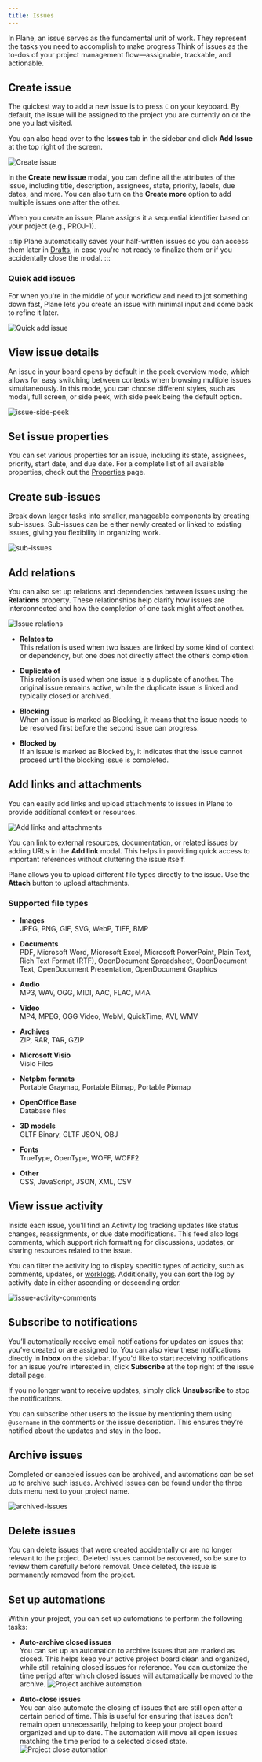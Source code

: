 ```yaml
---
title: Issues
---
```


In Plane, an issue serves as the fundamental unit of work. They represent the tasks you need to accomplish to make progress Think of issues as the to-dos of your project management flow—assignable, trackable, and actionable. 

## Create issue

The quickest way to add a new issue is to press `C` on your keyboard. By default, the issue will be assigned to the project you are currently on or the one you last visited.

You can also head over to the **Issues** tab in the sidebar and click **Add Issue** at the top right of the screen. 

![Create issue](https://media.docs.plane.so/issues/create-issue-modal.webp#center)

In the **Create new issue** modal, you can define all the attributes of the issue, including title, description, assignees, state, priority, labels, due dates, and more. You can also turn on the **Create more** option to add multiple issues one after the other.

When you create an issue, Plane assigns it a sequential identifier based on your project (e.g., PROJ-1).

:::tip
Plane automatically saves your half-written issues so you can access them later in [Drafts](/core-concepts/drafts), in case you're not ready to finalize them or if you accidentally close the modal. 
:::

### Quick add issues

For when you're in the middle of your workflow and need to jot something down fast, Plane lets you create an issue with minimal input and come back to refine it later.

![Quick add issue](https://media.docs.plane.so/issues/issue-quick-add.webp#center)

## View issue details

An issue in your board opens by default in the peek overview mode, which allows for easy switching between contexts when browsing multiple issues simultaneously. In this mode, you can choose different styles, such as modal, full screen, or side peek, with side peek being the default option.

![issue-side-peek](https://media.docs.plane.so/issues/issue-side-peek.webp#center)

## Set issue properties

You can set various properties for an issue, including its state, assignees, priority, start date, and due date. For a complete list of all available properties, check out the [Properties](/core-concepts/issues/properties) page.

## Create sub-issues

Break down larger tasks into smaller, manageable components by creating sub-issues. Sub-issues can be either newly created or linked to existing issues, giving you flexibility in organizing work.

![sub-issues](https://media.docs.plane.so/issues/issue-sub-issues.webp#center)

## Add relations

You can also set up relations and dependencies between issues using the **Relations** property. These relationships help clarify how issues are interconnected and how the completion of one task might affect another.

![Issue relations](https://media.docs.plane.so/issues/issue-relations.webp#center)

- **Relates to**  
This relation is used when two issues are linked by some kind of context or dependency, but one does not directly affect the other’s completion.

- **Duplicate of**  
This relation is used when one issue is a duplicate of another. The original issue remains active, while the duplicate issue is linked and typically closed or archived.

- **Blocking**  
When an issue is marked as Blocking, it means that the issue needs to be resolved first before the second issue can progress.

- **Blocked by**  
If an issue is marked as Blocked by, it indicates that the issue cannot proceed until the blocking issue is completed.

## Add links and attachments

You can easily add links and upload attachments to issues in Plane to provide additional context or resources. 

![Add links and attachments](https://media.docs.plane.so/issues/links-and-attachments.webp#center)

You can link to external resources, documentation, or related issues by adding URLs in the **Add link** modal. This helps in providing quick access to important references without cluttering the issue itself.

Plane allows you to upload different file types directly to the issue. Use the **Attach** button to upload attachments. 

### Supported file types

- **Images**  
JPEG, PNG, GIF, SVG, WebP, TIFF, BMP

- **Documents**  
PDF, Microsoft Word, Microsoft Excel, Microsoft PowerPoint, Plain Text, Rich Text Format (RTF), OpenDocument Spreadsheet, OpenDocument Text, OpenDocument Presentation, OpenDocument Graphics

- **Audio**  
MP3, WAV, OGG, MIDI, AAC, FLAC, M4A

- **Video**  
MP4, MPEG, OGG Video, WebM, QuickTime, AVI, WMV

- **Archives**  
ZIP, RAR, TAR, GZIP

- **Microsoft Visio**  
Visio Files

- **Netpbm formats**  
Portable Graymap, Portable Bitmap, Portable Pixmap

- **OpenOffice Base**  
Database files

- **3D models**  
GLTF Binary, GLTF JSON, OBJ

- **Fonts**  
TrueType, OpenType, WOFF, WOFF2

- **Other**  
CSS, JavaScript, JSON, XML, CSV

## View issue activity

Inside each issue, you’ll find an Activity log tracking updates like status changes, reassignments, or due date modifications. This feed also logs comments, which support rich formatting for discussions, updates, or sharing resources related to the issue.

You can filter the activity log to display specific types of acticity, such as comments, updates, or [worklogs](/core-concepts/issues/time-tracking). Additionally, you can sort the log by activity date in either ascending or descending order.


![issue-activity-comments](https://media.docs.plane.so/issues/issue-activity-comments.webp#center)

## Subscribe to notifications

You’ll automatically receive email notifications for updates on issues that you’ve created or are assigned to. You can also view these notifications directly in **Inbox** on the sidebar. If you'd like to start receiving notifications for an issue you’re interested in, click **Subscribe** at the top right of the issue detail page.

If you no longer want to receive updates, simply click **Unsubscribe** to stop the notifications.

You can subscribe other users to the issue by mentioning them using `@username` in the comments or the issue description. This ensures they’re notified about the updates and stay in the loop.

## Archive issues

Completed or canceled issues can be archived, and automations can be set up to archive such issues. Archived issues can be found under the three dots menu next to your project name.

![archived-issues](https://media.docs.plane.so/issues/archived-issues.webp#center)

## Delete issues

You can delete issues that were created accidentally or are no longer relevant to the project. Deleted issues cannot be recovered, so be sure to review them carefully before removal. Once deleted, the issue is permanently removed from the project.

## Set up automations

Within your project, you can set up automations to perform the following tasks:

- **Auto-archive closed issues**  
You can set up an automation to archive issues that are marked as closed. This helps keep your active project board clean and organized, while still retaining closed issues for reference. You can customize the time period after which closed issues will automatically be moved to the archive.
![Project archive automation](https://media.docs.plane.so/projects/auto-archive-closed-issues.webp#center)

-  **Auto-close issues**  
You can also automate the closing of issues that are still open after a certain period of time. This is useful for ensuring that issues don’t remain open unnecessarily, helping to keep your project board organized and up to date. The automation will move all open issues matching the time period to a selected closed state.
![Project close automation](https://media.docs.plane.so/projects/auto-close-issues.webp#center)

